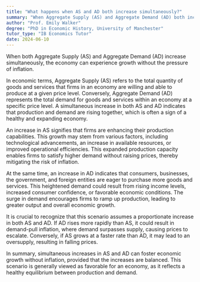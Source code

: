 ```yaml
---
title: "What happens when AS and AD both increase simultaneously?"
summary: "When Aggregate Supply (AS) and Aggregate Demand (AD) both increase simultaneously, the economy experiences growth without inflation."
author: "Prof. Emily Walker"
degree: "PhD in Economic History, University of Manchester"
tutor_type: "IB Economics Tutor"
date: 2024-06-10
---
```


When both Aggregate Supply (AS) and Aggregate Demand (AD) increase simultaneously, the economy can experience growth without the pressure of inflation.

In economic terms, Aggregate Supply (AS) refers to the total quantity of goods and services that firms in an economy are willing and able to produce at a given price level. Conversely, Aggregate Demand (AD) represents the total demand for goods and services within an economy at a specific price level. A simultaneous increase in both AS and AD indicates that production and demand are rising together, which is often a sign of a healthy and expanding economy.

An increase in AS signifies that firms are enhancing their production capabilities. This growth may stem from various factors, including technological advancements, an increase in available resources, or improved operational efficiencies. This expanded production capacity enables firms to satisfy higher demand without raising prices, thereby mitigating the risk of inflation.

At the same time, an increase in AD indicates that consumers, businesses, the government, and foreign entities are eager to purchase more goods and services. This heightened demand could result from rising income levels, increased consumer confidence, or favorable economic conditions. The surge in demand encourages firms to ramp up production, leading to greater output and overall economic growth.

It is crucial to recognize that this scenario assumes a proportionate increase in both AS and AD. If AD rises more rapidly than AS, it could result in demand-pull inflation, where demand surpasses supply, causing prices to escalate. Conversely, if AS grows at a faster rate than AD, it may lead to an oversupply, resulting in falling prices.

In summary, simultaneous increases in AS and AD can foster economic growth without inflation, provided that the increases are balanced. This scenario is generally viewed as favorable for an economy, as it reflects a healthy equilibrium between production and demand.
    